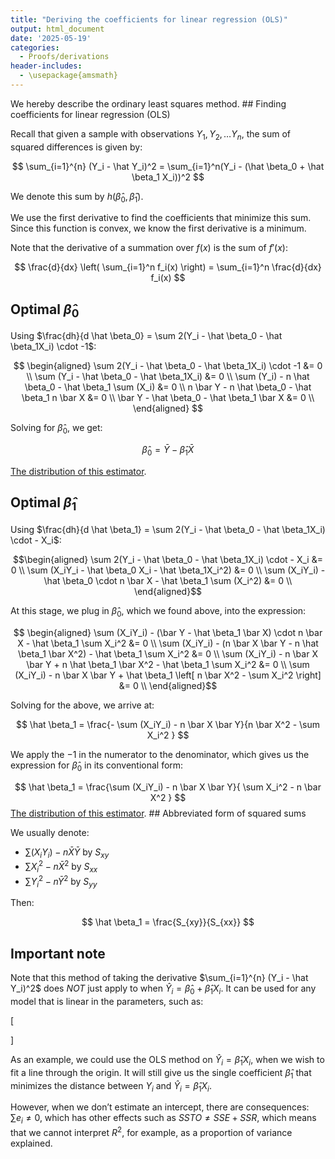 ```yaml
---
title: "Deriving the coefficients for linear regression (OLS)"
output: html_document
date: '2025-05-19'
categories:
  - Proofs/derivations
header-includes:
  - \usepackage{amsmath}
---
```


We hereby describe the ordinary least squares method. 
## Finding coefficients for linear regression (OLS)

Recall that given a sample with observations $Y_1, Y_2, \dotsc Y_n$, the sum of squared differences is given by:

$$  
\sum_{i=1}^{n} (Y_i - \hat Y_i)^2 = \sum_{i=1}^n(Y_i - (\hat \beta_0 + \hat \beta_1 X_i))^2  
$$

We denote this sum by $h(\hat \beta_0, \hat \beta_1)$.

We use the first derivative to find the coefficients that minimize this sum. Since this function is convex, we know the first derivative is a minimum.

Note that the derivative of a summation over $f(x)$ is the sum of $f'(x)$:

$$
\frac{d}{dx} \left( \sum_{i=1}^n f_i(x) \right) = \sum_{i=1}^n \frac{d}{dx} f_i(x)
$$

## Optimal $\hat \beta_0$

Using $\frac{dh}{d \hat \beta_0} = \sum 2(Y_i - \hat \beta_0  - \hat \beta_1X_i) \cdot -1$:

$$ \begin{aligned}
 \sum 2(Y_i - \hat \beta_0  - \hat \beta_1X_i) \cdot -1 &= 0 \\ 
 \sum (Y_i - \hat \beta_0  - \hat \beta_1X_i) &= 0 \\  
 \sum (Y_i) - n \hat \beta_0  - \hat \beta_1 \sum (X_i) &= 0 \\  
n \bar Y - n \hat \beta_0  - \hat \beta_1 n \bar X &= 0 \\  
\bar Y -  \hat \beta_0  - \hat \beta_1  \bar X &= 0 \\ 
\end{aligned} $$

Solving for $\hat \beta_0$, we get:

$$
\hat \beta_0 = \bar Y - \hat \beta_1 \bar X
$$

[The distribution of this estimator](/proofs_deriv/2025/05/23/distribution-of-hat-beta_0/).

## Optimal $\hat \beta_1$

Using $\frac{dh}{d \hat \beta_1} = \sum 2(Y_i - \hat \beta_0 - \hat \beta_1X_i) \cdot  - X_i$:

$$\begin{aligned}
\sum 2(Y_i - \hat \beta_0 - \hat \beta_1X_i) \cdot - X_i &= 0 \\
\sum (X_iY_i - \hat \beta_0 X_i - \hat \beta_1X_i^2) &= 0 \\
\sum (X_iY_i) - \hat \beta_0 \cdot n \bar X - \hat \beta_1 \sum (X_i^2) &= 0 \\
\end{aligned}$$

At this stage, we plug in $\hat \beta_0$, which we found above, into the expression:

$$ \begin{aligned}
\sum (X_iY_i) - (\bar Y - \hat \beta_1 \bar X) \cdot n \bar X - \hat \beta_1 \sum X_i^2 &= 0 \\
\sum (X_iY_i) - (n \bar X \bar Y - n \hat \beta_1 \bar X^2) - \hat \beta_1 \sum X_i^2 &= 0 \\
\sum (X_iY_i) - n \bar X \bar Y + n \hat \beta_1 \bar X^2 - \hat \beta_1 \sum X_i^2 &= 0 \\
\sum (X_iY_i) - n \bar X \bar Y + \hat \beta_1 \left[ n \bar X^2 - \sum X_i^2 \right] &= 0 \\
\end{aligned}$$

Solving for the above, we arrive at:

$$
\hat \beta_1 = \frac{- \sum (X_iY_i) - n \bar X \bar Y}{n \bar X^2 - \sum X_i^2 }
$$

We apply the $-1$ in the numerator to the denominator, which gives us the expression for $\hat \beta_0$ in its conventional form:

$$
\hat \beta_1 = \frac{\sum (X_iY_i) - n \bar X \bar Y}{ \sum X_i^2 - n \bar X^2 }
$$
[The distribution of this estimator](/proofs_deriv/2025/05/19/distribution-of-hat-beta_1).
## Abbreviated form of squared sums

We usually denote:

- $\sum (X_iY_i) - n \bar X \bar Y$ by $S_{xy}$  
- $\sum X_i^2 - n \bar X ^2$ by $S_{xx}$  
- $\sum Y_i^2 - n \bar Y^2$ by $S_{yy}$

Then:

$$
\hat \beta_1 = \frac{S_{xy}}{S_{xx}}
$$

## Important note

Note that this method of taking the derivative $\sum_{i=1}^{n} (Y_i - \hat Y_i)^2$ does _NOT_ just apply to when $\hat Y_i = \hat \beta_0 + \hat \beta_1 X_i$. It can  be used for any model that is linear in the parameters, such as: 

\[ \begin{aligned}
&Y = \beta_0 + \beta_1 X \\
&Y = \beta_0 + \beta_1 X + \beta_2 X^2 \\
&Y = \beta_0 + \beta_1 \ln(X) \\
&Y = \beta_0 + \beta_1 e^{X} \\[10pt]
\end{aligned} \]

As an example, we could use the OLS method on $\hat Y_i = \hat \beta_1 X_i$, when we wish to fit a line through the origin. It will still give us the single coefficient $\hat \beta_1$ that minimizes the distance between $Y_i$  and $\hat Y_i = \hat \beta_1 X_i$. 

However, when we don't estimate an intercept, there are consequences: $\sum e_i \ne 0$, which has other effects such as $SSTO \ne SSE + SSR$, which means that we cannot interpret $R^2$, for example, as a proportion of variance explained.
